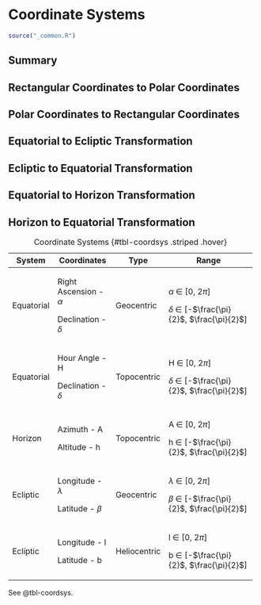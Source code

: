 # Coordinate Systems

```r
source("_common.R")
```

## Summary

## Rectangular Coordinates to Polar Coordinates

## Polar Coordinates to Rectangular Coordinates

## Equatorial to Ecliptic Transformation

## Ecliptic to Equatorial Transformation

## Equatorial to Horizon Transformation

## Horizon to Equatorial Transformation

+------------+----------------------------+--------------+------------------------------------------------------+
| System     | Coordinates                | Type         | Range                                                |
+============+============================+==============+======================================================+
| Equatorial | Right Ascension - $\alpha$ | Geocentric   | $\alpha$ $\in$ \[0, 2$\pi$\]                         |
|            |                            |              |                                                      |
|            | Declination - $\delta$     |              | $\delta$ $\in$ \[-$\frac{\pi}{2}$, $\frac{\pi}{2}$\] |
+------------+----------------------------+--------------+------------------------------------------------------+
| Equatorial | Hour Angle - H             | Topocentric  | H $\in$ \[0, 2$\pi$\]                                |
|            |                            |              |                                                      |
|            | Declination - $\delta$     |              | $\delta$ $\in$ \[-$\frac{\pi}{2}$, $\frac{\pi}{2}$\] |
+------------+----------------------------+--------------+------------------------------------------------------+
| Horizon    | Azimuth - A                | Topocentric  | A $\in$ \[0, 2$\pi$\]                                |
|            |                            |              |                                                      |
|            | Altitude - h               |              | h $\in$ \[-$\frac{\pi}{2}$, $\frac{\pi}{2}$\]        |
+------------+----------------------------+--------------+------------------------------------------------------+
| Ecliptic   | Longitude - $\lambda$      | Geocentric   | $\lambda$ $\in$ \[0, 2$\pi$\]                        |
|            |                            |              |                                                      |
|            | Latitude - $\beta$         |              | $\beta$ $\in$ \[-$\frac{\pi}{2}$, $\frac{\pi}{2}$\]  |
+------------+----------------------------+--------------+------------------------------------------------------+
| Ecliptic   | Longitude - l              | Heliocentric | l $\in$ \[0, 2$\pi$\]                                |
|            |                            |              |                                                      |
|            | Latitude - b               |              | b $\in$ \[-$\frac{\pi}{2}$, $\frac{\pi}{2}$\]        |
+------------+----------------------------+--------------+------------------------------------------------------+

: Coordinate Systems {#tbl-coordsys .striped .hover}

See @tbl-coordsys.
